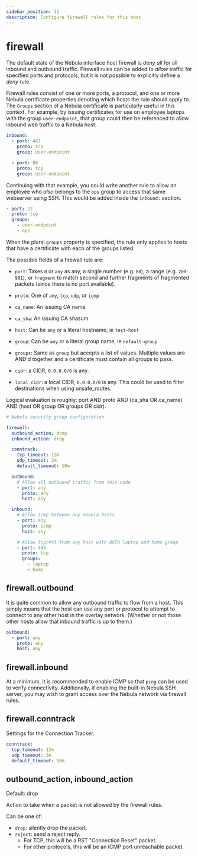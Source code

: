 ```yaml
---
sidebar_position: 13
description: Configure firewall rules for this host
---
```


# firewall

The default state of the Nebula interface host firewall is _deny all_ for all inbound and outbound traffic. Firewall
rules can be added to _allow_ traffic for specified ports and protocols, but it is not possible to explicitly define a
_deny_ rule.

Firewall rules consist of one or more ports, a protocol, and one or more Nebula certificate properties denoting which
hosts the rule should apply to. The `Groups` section of a Nebula certificate is particularly useful in this context. For
example, by issuing certificates for use on employee laptops with the group `user-endpoint`, that group could then be
referenced to allow inbound web traffic to a Nebula host:

```yaml
inbound:
  - port: 443
    proto: tcp
    group: user-endpoint

  - port: 80
    proto: tcp
    group: user-endpoint
```

Continuing with that example, you could write another rule to allow an employee who _also_ belongs to the `ops` group to
access that same webserver using SSH. This would be added inside the `inbound:` section.

```yaml
- port: 22
  proto: tcp
  groups:
    - user-endpoint
    - ops
```

When the plural `groups` property is specified, the rule only applies to hosts that have a certificate with each of the
groups listed.

The possible fields of a firewall rule are:

- `port`: Takes `0` or `any` as any, a single number (e.g. `80`), a range (e.g. `200-901`), or `fragment` to match
  second and further fragments of fragmented packets (since there is no port available).

- `proto`: One of `any`, `tcp`, `udp`, or `icmp`

- `ca_name`: An issuing CA name

- `ca_sha`: An issuing CA shasum

- `host`: Can be `any` or a literal hostname, ie `test-host`

- `group`: Can be `any` or a literal group name, ie `default-group`

- `groups`: Same as `group` but accepts a list of values. Multiple values are AND'd together and a certificate must
  contain all groups to pass.

- `cidr`: a CIDR, `0.0.0.0/0` is any.

- `local_cidr`: a local CIDR, `0.0.0.0/0` is any. This could be used to filter destinations when using unsafe_routes.

Logical evaluation is roughly: port AND proto AND (ca_sha OR ca_name) AND (host OR group OR groups OR cidr).

```yml
# Nebula security group configuration

firewall:
  outbound_action: drop
  inbound_action: drop

  conntrack:
    tcp_timeout: 12m
    udp_timeout: 3m
    default_timeout: 10m

  outbound:
    # Allow all outbound traffic from this node
    - port: any
      proto: any
      host: any

  inbound:
    # Allow icmp between any nebula hosts
    - port: any
      proto: icmp
      host: any

    # Allow tcp/443 from any host with BOTH laptop and home group
    - port: 443
      proto: tcp
      groups:
        - laptop
        - home
```

## firewall.outbound

It is quite common to allow any outbound traffic to flow from a host. This simply means that the host can use any port
or protocol to attempt to connect to any other host in the overlay network. (Whether or not those other hosts allow that
inbound traffic is up to them.)

```yml
outbound:
  - port: any
    proto: any
    host: any
```

## firewall.inbound

At a minimum, it is recommended to enable ICMP so that `ping` can be used to verify connectivity. Additionally, if
enabling the built-in Nebula SSH server, you may wish to grant access over the Nebula network via firewall rules.

## firewall.conntrack

Settings for the Connection Tracker.

```yml
conntrack:
  tcp_timeout: 12m
  udp_timeout: 3m
  default_timeout: 10m
```

## outbound_action, inbound_action

<Pill className="mb-24">Default: drop</Pill>

Action to take when a packet is not allowed by the firewall rules.

Can be one of:

- `drop`: silently drop the packet.
- `reject`: send a reject reply.
  - For TCP, this will be a RST "Connection Reset" packet.
  - For other protocols, this will be an ICMP port unreachable packet.
